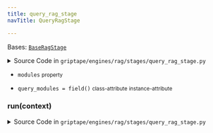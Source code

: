 ```yaml
---
title: query_rag_stage
navTitle: QueryRagStage

---
```


<span id="griptape.engines.rag.stages.query_rag_stage.QueryRagStage"></span>

Bases:
 [`BaseRagStage`](./#griptape.engines.rag.stages.BaseRagStage "BaseRagStage (griptape.engines.rag.stages.BaseRagStage)")

<details><summary>Source Code in <code>griptape&#47;engines&#47;rag&#47;stages&#47;query_rag_stage.py</code></summary>

```python
@define(kw_only=True)
class QueryRagStage(BaseRagStage):
    query_modules: list[BaseQueryRagModule] = field()

    @property
    def modules(self) -> Sequence[BaseRagModule]:
        return self.query_modules

    def run(self, context: RagContext) -> RagContext:
        logging.info("QueryRagStage: running %s query generation modules sequentially", len(self.query_modules))

        [qm.run(context) for qm in self.query_modules]

        return context
```

</details>

-   `modules` <small>property</small>  <span id="griptape.engines.rag.stages.query_rag_stage.QueryRagStage.modules"></span> 

-   `query_modules = field()` <small>class-attribute</small> <small>instance-attribute</small>  <span id="griptape.engines.rag.stages.query_rag_stage.QueryRagStage.query_modules"></span> 

<span id="griptape.engines.rag.stages.query_rag_stage.QueryRagStage.run"></span>

### run(context)

<details><summary>Source Code in <code>griptape&#47;engines&#47;rag&#47;stages&#47;query_rag_stage.py</code></summary>

```python
def run(self, context: RagContext) -> RagContext:
    logging.info("QueryRagStage: running %s query generation modules sequentially", len(self.query_modules))

    [qm.run(context) for qm in self.query_modules]

    return context
```

</details>
